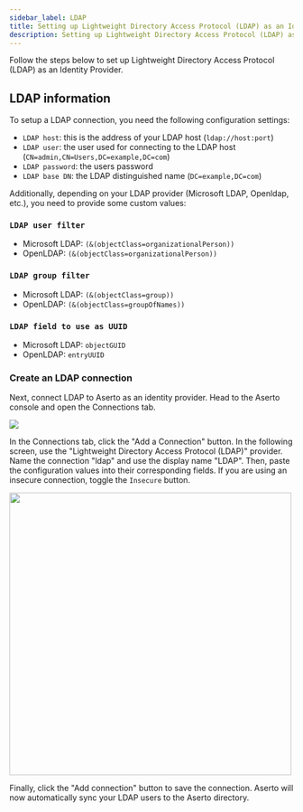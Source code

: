 ```yaml
---
sidebar_label: LDAP
title: Setting up Lightweight Directory Access Protocol (LDAP) as an Identity Provider
description: Setting up Lightweight Directory Access Protocol (LDAP) as an Identity Provider
---
```


Follow the steps below to set up Lightweight Directory Access Protocol (LDAP) as an Identity Provider.

## LDAP information

To setup a LDAP connection, you need the following configuration settings:
* `LDAP host`: this is the address of your LDAP host (`ldap://host:port`)
* `LDAP user`: the user used for connecting to the LDAP host (`CN=admin,CN=Users,DC=example,DC=com`)
* `LDAP password`: the users password
* `LDAP base DN`: the LDAP distinguished name (`DC=example,DC=com`)

Additionally, depending on your LDAP provider (Microsoft LDAP, Openldap, etc.), you need to provide some custom values:

### `LDAP user filter`
* Microsoft LDAP: `(&(objectClass=organizationalPerson))`
* OpenLDAP: `(&(objectClass=organizationalPerson))`

### `LDAP group filter`
* Microsoft LDAP: `(&(objectClass=group))`
* OpenLDAP: `(&(objectClass=groupOfNames))`

### `LDAP field to use as UUID`
* Microsoft LDAP: `objectGUID`
* OpenLDAP: `entryUUID`

### Create an LDAP connection

Next, connect LDAP to Aserto as an identity provider. Head to the Aserto console and open the Connections tab.

<img src="/connections-tab.png" />

In the Connections tab, click the "Add a Connection" button. In the following screen, use the "Lightweight Directory Access Protocol (LDAP)" provider. Name the connection "ldap" and use the display name "LDAP". Then, paste the configuration values into their corresponding fields. If you are using an insecure connection, toggle the `Insecure` button.

<img src="/add-ldap-connection.png"  width="500px"/>

Finally, click the "Add connection" button to save the connection. Aserto will now automatically sync your LDAP users to the Aserto directory.
